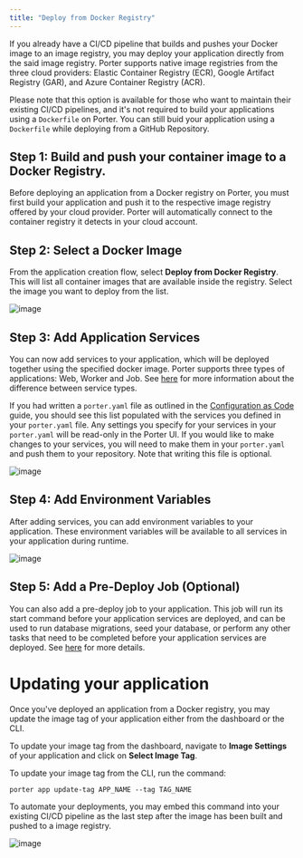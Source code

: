 ```yaml
---
title: "Deploy from Docker Registry"
---
```


If you already have a CI/CD pipeline that builds and pushes your Docker image to an image registry, you may deploy your application directly from the said image registry.
Porter supports native image registries from the three cloud providers: Elastic Container Registry (ECR), Google Artifact Registry (GAR), and Azure Container Registry (ACR).

Please note that this option is available for those who want to maintain their existing CI/CD pipelines, and it's not required to build your applications using a `Dockerfile` on Porter.
You can still buid your application using a `Dockerfile` while deploying from a GitHub Repository.

## Step 1: Build and push your container image to a Docker Registry.

Before deploying an application from a Docker registry on Porter, you must first build your application and push it to the respective image registry offered by your cloud provider.
Porter will automatically connect to the container registry it detects in your cloud account.

## Step 2: Select a Docker Image

From the application creation flow, select **Deploy from Docker Registry**. This will list all container images that are available inside the registry. 
Select the image you want to deploy from the list.

![image](/images/deploying-applications/deploy-from-docker-registry.png)

## Step 3: Add Application Services
You can now add services to your application, which will be deployed together using the specified docker image. Porter supports three types of applications: Web, Worker and Job. 
See [here](/deploy/types-of-services) for more information about the difference between service types.

If you had written a `porter.yaml` file as outlined in the [Configuration as Code](/deploy/configuration-as-code/overview) guide, you should see this list populated with the services you defined in your `porter.yaml` file. Any settings you specify for your services in your `porter.yaml` will be read-only in the Porter UI.
If you would like to make changes to your services, you will need to make them in your `porter.yaml` and push them to your repository. Note that writing this file is optional.

![image](/images/deploying-applications/application-services.png)

## Step 4: Add Environment Variables
After adding services, you can add environment variables to your application. These environment variables will be available to all services in your application during runtime. 

![image](/images/deploying-applications/environment-vars.png)

## Step 5: Add a Pre-Deploy Job (Optional)
You can also add a pre-deploy job to your application. This job will run its start command before your application services are deployed, and can be used to run database migrations, seed your database, or perform any other tasks that need to be completed before your application services are deployed.
See [here](/deploy/pre-deploy-jobs) for more details.

# Updating your application

Once you've deployed an application from a Docker registry, you may update the image tag of your application either from the dashboard or the CLI.

To update your image tag from the dashboard, navigate to **Image Settings** of your application and click on **Select Image Tag**.

To update your image tag from the CLI, run the command:
```
porter app update-tag APP_NAME --tag TAG_NAME
``` 

To automate your deployments, you may embed this command into your existing CI/CD pipeline as the last step after the image has been built and pushed to a image registry.

![image](/images/deploying-applications/update-docker-app.png)